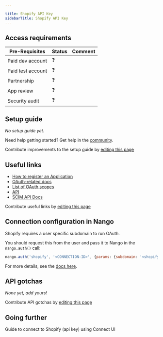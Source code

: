 ```yaml
---

title: Shopify API Key
sidebarTitle: Shopify API Key
---
```



<Overview />
<PreBuiltTooling />
<PreBuiltUseCases />

## Access requirements
| Pre-Requisites | Status | Comment|
| - | - | - |
| Paid dev account | ❓ |  |
| Paid test account | ❓ |  |
| Partnership | ❓ | |
| App review | ❓ |  |
| Security audit | ❓ | |


## Setup guide

_No setup guide yet._

<Tip>Need help getting started? Get help in the [community](https://nango.dev/slack).</Tip>

<Note>Contribute improvements to the setup guide by [editing this page](https://github.com/nangohq/nango/tree/master/docs-v2/integrations/all/shopify-api-key.mdx)</Note>


## Useful links

-   [How to register an Application](https://shopify.dev/docs/apps/auth/oauth/getting-started#step-1-retrieve-client-credentials)
-   [OAuth-related docs](https://shopify.dev/docs/apps/auth/oauth)
-   [List of OAuth scopes](https://shopify.dev/docs/api/usage/access-scopes#authenticated-access-scopes)
-   [API](https://shopify.dev/docs/api/admin)
-   [SCIM API Docs](https://help.shopify.com/en/manual/organization-settings/users/security/scim)

<Note>Contribute useful links by [editing this page](https://github.com/nangohq/nango/tree/master/docs-v2/integrations/all/shopify-api-key.mdx)</Note>

## Connection configuration in Nango

Shopify requires a user specific subdomain to run OAuth.

You should request this from the user and pass it to Nango in the `nango.auth()` call:

```js
nango.auth('shopify', '<CONNECTION-ID>', {params: {subdomain: '<shopify-subdomain>'}});
```

For more details, see the [docs here](/guides/api-authorization/authorize-in-your-app-default-ui#apis-requiring-connection-specific-configuration-for-authorization).

## API gotchas

_None yet, add yours!_

<Note>Contribute API gotchas by [editing this page](https://github.com/nangohq/nango/tree/master/docs-v2/integrations/all/shopify-api-key.mdx)</Note>

## Going further

<Card title="Connect to Shopify (api key)" icon="link" href="/integrations/all/shopify-api-key/connect" horizontal>
  Guide to connect to Shopify (api key) using Connect UI
</Card>
